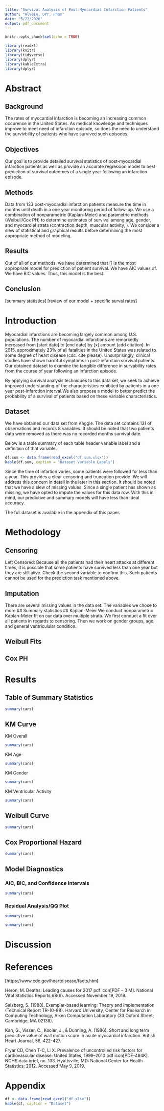 ```yaml
---
title: "Survival Analysis of Post-Myocardial Infarction Patients"
author: "Alvein, Orr, Pham"
date: "5/22/2020"
output: pdf_document
---
```


```r
knitr::opts_chunk$set(echo = TRUE)

library(readxl)
library(knitr)
library(tidyverse)
library(dplyr)
library(kableExtra)
library(dplyr)
```
# Abstract

## Background
The rates of myocardial infarction is becoming an increasing common occurence in the United States. As medical knowledge and techniques improve to meet need of infarction episode, so does the need to understand the survivbility of patients who have survived such episodes.

## Objectives
Our goal is to provide detailed survival statistics of post-myocardial infarction patients as well as provide an accurate regression model to best prediction of survival outcomes of a single year following an infarction episode.

## Methods
Data from 133 post-myocardial infarction patients measure the time in months until death in a one year monitoring period of follow-up. We use a combination of nonparametric (Kaplan-Meier) and parametric methods (Weibull/Cox PH) to determine estimates of survival among age, gender, and myocardial strata (contraction depth, muscular activity, ). We consider a slew of statistical and graphical results before determining the most appropriate method of modeling.

## Results
Out of all of our methods, we have determined that [] is the most appropriate model for prediction of patient survival. We have AIC values of. We have BIC values. Thus, this model is the best.


## Conclusion
[summary statistics]
[review of our model + specific surval rates]




# Introduction

Myocardial infarctions are becoming largely common among U.S. populations. The number of myocardial infarctions are remarkedly increased from [start date] to [end date] by [x] amount (add citation). In 2015, approximately 23% of all fatalities in the United States was related to some degree of heart disease (cdc. cite please). Unsurprisingly, clinical studies have shown harmful symptoms in post-infarction survival patients. Our obtained dataset to examine the tangible difference in survability rates from the course of year following an infarction episode.

By applying survival analysis techniques to this data set, we seek to achieve improved understanding of the characteristics exhibited by patients in a one year post-infarction interval.We also propose a model to better predict the probability of a survival of patients based on these variable characteristics.


## Dataset
We have obtained our data set from Kaggle. The data set contains 131 of observations and records 8 variables. It should be noted that two patients data were removed as there was no recorded months survival date.

Below is a table summary of each table header variable label and a definition of that variable.

```r
df.sum <- data.frame(read_excel("df.sum.xlsx"))
kable(df.sum, caption = "Dataset Variable Labels")
```

Since the time of infartion varies, some patients were followed for less than a year. This provides a clear censoring and truncation provide. We will address this concern in detail in the later in this section. It should be noted that we have a slew of missing values. Since a single patient has shown as missing, we have opted to impute the values for this data row. With this in mind, our predictive and summary models will have less than ideal accuracy.

The full dataset is available in the appendix of this paper.


# Methodology

## Censoring
Left Censored: Because all the patients had their heart attacks at different times, it is possible that some patients have survived less than one year but they are still alive. Check the second variable to confirm this. Such patients cannot be used for the prediction task mentioned above.

## Imputation
There are several missing values in the data set. The variables we chose to more 
## Summary statistics
## Kaplan-Meier
We conduct nonparametric Kaplan-Meier fit on our data over multiple strata. We first conduct a fit over all patients in regards to censoring. Then we work on gender groups, age, and general ventriculular condition.

## Weibull Fits
## Cox PH


# Results
## Table of Summary Statistics

```r
summary(cars)
```

## KM Curve

KM Overall
```r
summary(cars)
```

KM Age
```r
summary(cars)
```

KM Gender
```r
summary(cars)
```

KM Ventricular Activity
```r
summary(cars)
```


## Weibull Curve

```r
summary(cars)
```

## Cox Proportional Hazard

```r
summary(cars)
```

## Model Diagnostics
### AIC, BIC, and Confidence Intervals

```r
summary(cars)
```

### Residual Analysis/QQ Plot

```r
summary(cars)
```

```r
summary(cars)
```

# Discussion

# References
[https://www.cdc.gov/heartdisease/facts.htm]

Heron, M. Deaths: Leading causes for 2017 pdf icon[PDF – 3 M]. National Vital Statistics Reports;68(6). Accessed November 19, 2019.

Salzberg, S. (1988). Exemplar-based learning: Theory and implementation (Technical Report TR-10-88). Harvard University, Center for Research in Computing Technology, Aiken Computation Laboratory (33 Oxford Street; Cambridge, MA 02138).

Kan, G., Visser, C., Kooler, J., & Dunning, A. (1986). Short and long term predictive value of wall motion score in acute myocardial infarction. British Heart Journal, 56, 422-427.

Fryar CD, Chen T-C, Li X. Prevalence of uncontrolled risk factors for cardiovascular disease: United States, 1999–2010 pdf icon[PDF-494K]. NCHS data brief, no. 103. Hyattsville, MD: National Center for Health Statistics; 2012. Accessed May 9, 2019.


# Appendix

```r
df <- data.frame(read_excel("df.xlsx"))
kable(df, caption = "Dataset")
```
